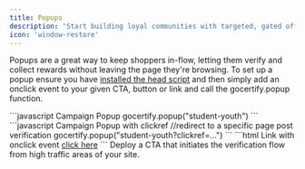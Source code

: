 ```yaml
---
title: Popups
description: 'Start building loyal communities with targeted, gated offers.'
icon: 'window-restore'
---
```


Popups are a great way to keep shoppers in-flow, letting them verify and collect rewards without leaving the page they're browsing.
To set up a popup ensure you have [installed the head script](/section/gettingStarted/integrateOnSite.mdx) and then simply add an onclick event to your given CTA, button or link and call the gocertify.popup function.


<CodeGroup>
```javascript Campaign Popup
gocertify.popup("student-youth")
```
```javascript Campaign Popup with clickref
//redirect to a specific page post verification
gocertify.popup("student-youth?clickref=...") 
```
```html Link with onclick event
<a href="#" onclick="gocertify.popup('/at/tower-london/student-grad'); return false;">click here</a>
```
</CodeGroup>



<Card title="Popups" img="/images/OSM-popUp.png">
     Deploy a CTA that initiates the verification flow from high traffic areas of your site.
</Card>
